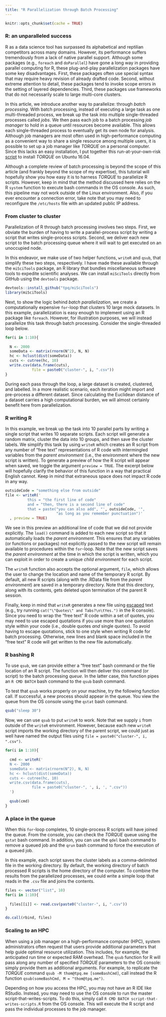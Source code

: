 ```yaml
---
title: "R Parallelization through Batch Processing"
---
```


```r
knitr::opts_chunk$set(cache = TRUE)
```

### R: an unparalleled success

R as a data science tool has surpassed its alphabetical and reptilian competitors across many domains. However, its performance suffers tremendously from a lack of native parallel support. Although some packages (e.g., `foreach` and `doParallel`) have gone a long way in providing parallel computing for R, these plug-and-play parallelization packages have some key disadvantages. First, these packages often use special syntax that may require heavy revision of already drafted code. Second, without extreme attention to detail, these packages tend to invoke scope errors in the setting of layered dependencies. Third, these packages use frameworks that do not necessarily scale to large multi-core clusters.

In this article, we introduce another way to parallelize: through *batch processing*. With batch processing, instead of executing a large task as one multi-threaded process, we break up the task into multiple single-threaded processes called *jobs*. We then pass each job to a batch processing *job manager* to hold in a queue until resources become available. This allows each single-threaded process to eventually get its own node for analysis. Although job managers are most often used in high-performance computing as a convenient way to share a single resource among multiple users, it is possible to set up a job manager like *TORQUE* on a personal computer. Since this lacks an easy installation, I put together this run-at-your-own-risk [script](scripts/torque.bash) to install *TORQUE* on Ubuntu 16.04.

Although a complete review of batch processing is beyond the scope of this article (and frankly beyond the scope of my expertise), this tutorial will hopefully show you how easy it is to harness *TORQUE* to parallelize R scripts. However, keep in mind that the method discussed here relies on the R `system` function to execute bash commands in the OS console. As such, this pipeline may not work outside of the Linux environment. Also, if you ever encounter a connection error, take note that you may need to reconfigure the `/etc/hosts` file with an updated public IP address.

### From cluster to cluster

Parallelization of R through batch processing involves two steps. First, we obviate the burden of having to write a parallel-process script by writing a script that writes single-process scripts. Second, we deliver each new script to the batch processing queue where it will wait to get executed on an unoccupied node.

In this endeavor, we make use of two helper functions, `writeR` and `qsub`, that simplify these two steps, respectively. I have made these available through the `miSciTools` package, an R library that bundles miscellaneous software tools to expedite scientific analyses. We can install `miSciTools` directly from GitHub using the `devtools` package.

```r
devtools::install_github("tpq/miSciTools")
library(miSciTools)
```

Next, to show the logic behind *batch parallelization*, we create a computationally expensive `for`-loop that clusters 10 large mock datasets. In this example, parallelization is easy enough to implement using an R package like `foreach`. However, for illustration purposes, we will instead parallelize this task through batch processing. Consider the single-threaded loop below.

```r
for(i in 1:10){
  
  N <- 2000
  someData <- matrix(rnorm(N^2), N, N)
  hc <- hclust(dist(someData))
  cuts <- cutree(hc, 10)
  write.csv(data.frame(cuts),
            file = paste0("cluster-", i, ".csv"))
}
```

During each pass through the loop, a large dataset is created, clustered, and labelled. In a more realistic scenario, each iteration might import and pre-process a different dataset. Since calculating the Euclidean distance of a dataset carries a high computational burden, we will almost certainly benefit here from parallelization.

### R writing R

In this example, we break up the task into 10 parallel parts by writing a single script that writes 10 separate scripts. Each script will generate a random matrix, cluster the data into 10 groups, and then save the cluster labels. We simplify this task by using `writeR` which creates an R script from any number of "free text" representations of R code with intermingled variables from the *parent environment* (i.e., the environment where the new script is written). To generate a preview of how the R script will appear when saved, we toggle the argument `preview = TRUE`. The excerpt below will hopefully clarify the behavior of this function in a way that practical English cannot. Keep in mind that extraneous space does not impact R code in any way.

```r
outsideCode = "something else from outside"
file <- writeR('
          this = "the first line of code"
          and = "then, there is a second line of code"
          that = paste("you can also add", "', outsideCode, '",
                       "as long as you remember punctuation")'
  , preview = TRUE)
```

We see in this preview an additional line of code that we did not provide explicitly. The `load()` command is added to each new script so that it automatically loads the *parent environment*. This ensures that any variables (or functions or packages) not explicitly passed to the new script will remain available to procedures within the `for`-loop. Note that the new script saves the *parent environment* at the time in which the script is written, which you can exploit in order to create a unique *child environment* for each script.

The `writeR` function also accepts the optional argument, `file`, which allows the user to change the location and name of the temporary R script. By default, all new R scripts (along with the .RData file from the *parent environment*) are saved in a temporary directory. Note that this directory, along with its contents, gets deleted upon termination of the parent R session.

Finally, keep in mind that `writeR` generates a new file using [escaped](https://en.wikipedia.org/wiki/Escape_character) text (e.g., try running `cat("\"Quotes\" and Tabs?\n\tYes.")` in the R console). Since you need to wrap the "free text" R code within a set of quotes, you may need to use escaped quotations if you use more than one quotation style within your code (i.e., double quotes *and* single quotes). To avoid having to escape quotations, stick to one style when writing R code for batch processing. Otherwise, new lines and blank space included in the "free text" R code will get written to the new file automatically.

### R bashing R

To use `qsub`, we can provide either a "free text" bash command or the file location of an R script. The function will then deliver this command (or script) to the batch processing *queue*. In the latter case, this function pipes an `R CMD BATCH` bash command to the `qsub` bash command.

To test that `qsub` works properly on your machine, try the following function call. If successful, a new process should appear in the queue. You view the queue from the OS console using the `qstat` bash command.

```r
qsub("sleep 30")
```

Now, we can use `qsub` to put `writeR` to work. Note that we supply `i` from outside of the `writeR` environment. However, because each new `writeR` script imports the working directory of the parent script, we could just as well have named the output files using `file = paste0("cluster-", i, ".csv")`.

```r
for(i in 1:10){
  
  cmd <- writeR('
  N <- 2000
  someData <- matrix(rnorm(N^2), N, N)
  hc <- hclust(dist(someData))
  cuts <- cutree(hc, 10)
  write.csv(data.frame(cuts),
            file = paste0("cluster-", ', i, ', ".csv"))
  ')
  
  qsub(cmd)
}
```

### A place in the queue

When this `for`-loop completes, 10 single-process R scripts will have joined the queue. From the console, you can check the *TORQUE* queue using the `qstat` bash command. In addition, you can use the `qdel` bash command to remove a queued job and the `qrun` bash command to force the execution of a queued job.

In this example, each script saves the cluster labels as a comma-delimited file in the working directory. By default, the working directory of batch processed R scripts is the home directory of the computer. To combine the results from the parallelized processes, we could write a simple loop that reads in the `.csv` file and joins the contents.

```r
files <- vector("list", 10)
for(i in 1:10){
  
  files[[i]] <- read.csv(paste0("cluster-", i, ".csv"))
}

do.call(rbind, files)
```

### Scaling to an HPC

When using a job manager on a high-performance computer (HPC), system administrators often request that users provide additional parameters that help guide optimal resource utilization. This includes, for example, the anticipated run time or expected RAM overhead. The `qsub` function for R will pass along any number of specified *TORQUE* parameters to the OS console: simply provide them as additional arguments. For example, to replicate the *TORQUE* command `qsub -M thom@tpq.me [someBashCmd]`, call instead the R function `qsub(someBashCmd, M = "thom@tpq.me")`.

Depending on how you access the HPC, you may not have an R IDE like RStudio. Instead, you may need to use the OS console to run the master script-that-writes-scripts. To do this, simply call `R CMD BATCH script-that-writes-scripts.R` from the OS console. This will execute the R script and pass the individual processes to the job manager.

<br>
